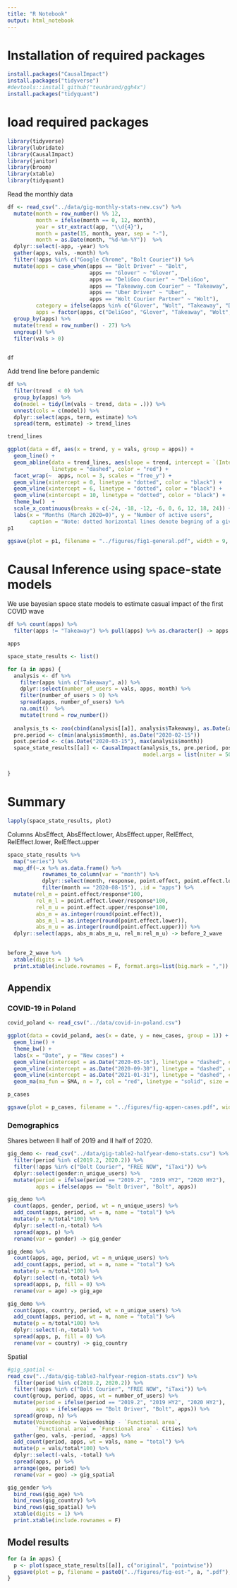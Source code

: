 ```yaml
---
title: "R Notebook"
output: html_notebook
---
```


# Installation of required packages

```r
install.packages("CausalImpact")
install.packages("tidyverse")
#devtools::install_github("teunbrand/ggh4x")
install.packages("tidyquant")
```

# load required packages

```r
library(tidyverse)
library(lubridate)
library(CausalImpact)
library(janitor)
library(broom)
library(xtable)
library(tidyquant)
```

Read the monthly data

```r
df <- read_csv("../data/gig-monthly-stats-new.csv") %>%
  mutate(month = row_number() %% 12,
         month = ifelse(month == 0, 12, month),
         year = str_extract(app, "\\d{4}"),
         month = paste(15, month, year, sep = "-"),
         month = as.Date(month, "%d-%m-%Y"))  %>%
  dplyr::select(-app, -year) %>%
  gather(apps, vals, -month) %>%
  filter(!apps %in% c("Google Chrome", "Bolt Courier")) %>%
  mutate(apps = case_when(apps == "Bolt Driver" ~ "Bolt",
                          apps == "Glover" ~ "Glover",
                          apps == "DeliGoo Courier" ~ "DeliGoo",
                          apps == "Takeaway.com Courier" ~ "Takeaway",
                          apps == "Uber Driver" ~ "Uber",
                          apps == "Wolt Courier Partner" ~ "Wolt"),
         category = ifelse(apps %in% c("Glover", "Wolt", "Takeaway", "DeliGoo"), "Delivery", "Transport"),
         apps = factor(apps, c("DeliGoo", "Glover", "Takeaway", "Wolt", "Bolt", "Uber"))) %>%
  group_by(apps) %>%
  mutate(trend = row_number() - 27) %>%
  ungroup() %>%
  filter(vals > 0)
  

df
```

Add trend line before pandemic

```r
df %>%
  filter(trend  < 0) %>%
  group_by(apps) %>%
  do(model = tidy(lm(vals ~ trend, data = .))) %>%
  unnest(cols = c(model)) %>%
  dplyr::select(apps, term, estimate) %>%
  spread(term, estimate) -> trend_lines

trend_lines
```


```r
ggplot(data = df, aes(x = trend, y = vals, group = apps)) +
  geom_line() + 
  geom_abline(data = trend_lines, aes(slope = trend, intercept = `(Intercept)`, group = apps), 
              linetype = "dashed", color = "red") +
  facet_wrap(~  apps, ncol = 3, scales = "free_y") +
  geom_vline(xintercept = 0, linetype = "dotted", color = "black") + 
  geom_vline(xintercept = 6, linetype = "dotted", color = "black") +
  geom_vline(xintercept = 10, linetype = "dotted", color = "black") +
  theme_bw()  +
  scale_x_continuous(breaks = c(-24, -18, -12, -6, 0, 6, 12, 18, 24)) + 
  labs(x = "Months (March 2020=0)", y = "Number of active users",
       caption = "Note: dotted horizontal lines denote begning of a given COVID-19 wave in Poland. The first is March 2020, the second is September 2020\nand the third is January 2021. Red dashed line denote pre-COVID-19 trend (before March 2020)") -> p1
p1
```

```r
ggsave(plot = p1, filename = "../figures/fig1-general.pdf", width = 9, height = 5)
```


# Causal Inference using space-state models

We use bayesian space state models to estimate casual impact of the first COVID wave

```r
df %>% count(apps) %>% 
  filter(apps != "Takeaway") %>% pull(apps) %>% as.character() -> apps

apps
```

```r
space_state_results <- list()

for (a in apps) {
  analysis <- df %>%
    filter(apps %in% c("Takeaway", a)) %>%
    dplyr::select(number_of_users = vals, apps, month) %>%
    filter(number_of_users > 0) %>%
    spread(apps, number_of_users) %>%
    na.omit()  %>%
    mutate(trend = row_number())
  
  analysis_ts <- zoo(cbind(analysis[[a]], analysis$Takeaway), as.Date(analysis$month))
  pre.period <- c(min(analysis$month), as.Date("2020-02-15"))
  post.period <- c(as.Date("2020-03-15"), max(analysis$month))
  space_state_results[[a]] <- CausalImpact(analysis_ts, pre.period, post.period, 
                                           model.args = list(niter = 5000))


}

```

# Summary

```r
lapply(space_state_results, plot)
```
Columns AbsEffect, AbsEffect.lower, AbsEffect.upper, RelEffect, RelEffect.lower,  RelEffect.upper

```r
space_state_results %>%
  map("series") %>%
  map_df(~.x %>% as.data.frame() %>%
           rownames_to_column(var = "month") %>%
           dplyr::select(month, response, point.effect, point.effect.lower, point.effect.upper) %>%
           filter(month == "2020-08-15"), .id = "apps") %>%
  mutate(rel_m = point.effect/response*100,
         rel_m_l = point.effect.lower/response*100,
         rel_m_u = point.effect.upper/response*100,
         abs_m = as.integer(round(point.effect)),
         abs_m_l = as.integer(round(point.effect.lower)),
         abs_m_u = as.integer(round(point.effect.upper))) %>%
  dplyr::select(apps, abs_m:abs_m_u, rel_m:rel_m_u) -> before_2_wave
  
```

```r
before_2_wave %>%
  xtable(digits = 1) %>%
  print.xtable(include.rownames = F, format.args=list(big.mark = ","))
```

## Appendix

### COVID-19 in Poland

```r
covid_poland <- read_csv("../data/covid-in-poland.csv")  

ggplot(data = covid_poland, aes(x = date, y = new_cases, group = 1)) +
  geom_line() +
  theme_bw() +
  labs(x = "Date", y = "New cases") +
  geom_vline(xintercept = as.Date("2020-03-16"), linetype = "dashed", color = "black") + 
  geom_vline(xintercept = as.Date("2020-09-30"), linetype = "dashed", color = "black") +
  geom_vline(xintercept = as.Date("2021-01-31"), linetype = "dashed", color = "black") +
  geom_ma(ma_fun = SMA, n = 7, col = "red", linetype = "solid", size = 1) -> p_cases

p_cases
```

```r
ggsave(plot = p_cases, filename = "../figures/fig-appen-cases.pdf", width = 9, height = 5)
```

### Demographics

Shares between II half of 2019 and II half of 2020.

```r
gig_demo <- read_csv("../data/gig-table2-halfyear-demo-stats.csv") %>%
  filter(period %in% c(2019.2, 2020.2)) %>%
  filter(!apps %in% c("Bolt Courier", "FREE NOW", "iTaxi")) %>%
  dplyr::select(gender:n_unique_users) %>%
  mutate(period = ifelse(period == "2019.2", "2019 HY2", "2020 HY2"),
         apps = ifelse(apps == "Bolt Driver", "Bolt", apps))

gig_demo %>%
  count(apps, gender, period, wt = n_unique_users) %>%
  add_count(apps, period, wt = n, name = "total") %>%
  mutate(p = n/total*100) %>%
  dplyr::select(-n,-total) %>%
  spread(apps, p) %>%
  rename(var = gender) -> gig_gender

gig_demo %>%
  count(apps, age, period, wt = n_unique_users) %>%
  add_count(apps, period, wt = n, name = "total") %>%
  mutate(p = n/total*100) %>%
  dplyr::select(-n,-total) %>%
  spread(apps, p, fill = 0) %>%
  rename(var = age) -> gig_age

gig_demo %>%
  count(apps, country, period, wt = n_unique_users) %>%
  add_count(apps, period, wt = n, name = "total") %>%
  mutate(p = n/total*100) %>%
  dplyr::select(-n,-total) %>%
  spread(apps, p, fill = 0) %>%
  rename(var = country) -> gig_country
```


Spatial

```r
#gig_spatial <- 
read_csv("../data/gig-table3-halfyear-region-stats.csv") %>%
  filter(period %in% c(2019.2, 2020.2)) %>%
  filter(!apps %in% c("Bolt Courier", "FREE NOW", "iTaxi")) %>%
  count(group, period, apps, wt = number_of_users) %>%
  mutate(period = ifelse(period == "2019.2", "2019 HY2", "2020 HY2"),
         apps = ifelse(apps == "Bolt Driver", "Bolt", apps)) %>%
  spread(group, n) %>%
  mutate(Voivodeship = Voivodeship - `Functional area`,
         `Functional area` = `Functional area` - Cities) %>%
  gather(geo, vals, -period, -apps) %>%
  add_count(period, apps, wt = vals, name = "total") %>%
  mutate(p = vals/total*100) %>%
  dplyr::select(-vals, -total) %>%
  spread(apps, p) %>%
  arrange(geo, period) %>%
  rename(var = geo) -> gig_spatial
```

```r
gig_gender %>%
  bind_rows(gig_age) %>%
  bind_rows(gig_country) %>%
  bind_rows(gig_spatial) %>%
  xtable(digits = 1) %>%
  print.xtable(include.rownames = F)
```


## Model results

```r
for (a in apps) {
  p <- plot(space_state_results[[a]], c("original", "pointwise"))
  ggsave(plot = p, filename = paste0("../figures/fig-est-", a, ".pdf"), width = 9, height = 5)
}

```

